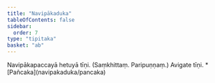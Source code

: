 ```yaml
---
title: "Navipākaduka"
tableOfContents: false
sidebar:
  order: 7
type: "tipitaka"
basket: "ab"
---
```



<DynamicBreadcrumb />

<Division number="252">

<Paragraph number="806">
Navipākapaccayā hetuyā tīṇi. (Saṃkhittaṃ. Paripuṇṇaṃ.) Avigate tīṇi.

</Paragraph>
</Division>

<TableOfContents>
* [Pañcaka](navipakaduka/pancaka)
</TableOfContents>